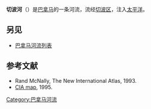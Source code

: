 {{Infobox_River 
  | river_name      = 切波河<br>Rio Chepo
  | image_name      = 
  | image_size      = 
  | caption         = 
  | origin          =  
  | mouth           = 
  | basin_countries = [[巴拿马|巴拿马]]
  | length          = 
  | elevation       = 
  | mouth_elevation = 
  | discharge       = 
  | watershed       = 
}}
'''切波河'''（{{lang-es|Rio Chepo}}）是[[巴拿马|巴拿马]]的一条河流，流经[[切波区|切波区]]，注入[[太平洋|太平洋]]。

==另见==
*[[巴拿马河流列表|巴拿马河流列表]]
==参考文献==
* Rand McNally, The New International Atlas, 1993.
*[[:Image:Panama_relief_1995.jpg|CIA map]], 1995.
{{Panama-geo-stub}}

[[Category:巴拿马河流|Category:巴拿马河流]]